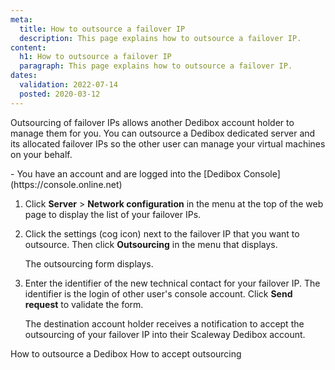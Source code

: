 ```yaml
---
meta:
  title: How to outsource a failover IP 
  description: This page explains how to outsource a failover IP.
content:
  h1: How to outsource a failover IP 
  paragraph: This page explains how to outsource a failover IP.
dates:
  validation: 2022-07-14
  posted: 2020-03-12
---
```


Outsourcing of failover IPs allows another Dedibox account holder to manage them for you. You can outsource a Dedibox dedicated server and its allocated failover IPs so the other user can manage your virtual machines on your behalf.

<Message type="requirement">
  - You have an account and are logged into the [Dedibox Console](https://console.online.net) 
</Message>

1. Click **Server** > **Network configuration** in the menu at the top of the web page to display the list of your failover IPs.
2. Click the settings (cog icon) next to the failover IP that you want to outsource. Then click **Outsourcing** in the menu that displays.
    <Lightbox src="scaleway-dedibox-console-ip-failover-outsourcing.webp" alt="" />

    The outsourcing form displays.
3. Enter the identifier of the new technical contact for your failover IP. The identifier is the login of other user's console account. Click **Send request** to validate the form.

    The destination account holder receives a notification to accept the outsourcing of your failover IP into their Scaleway Dedibox account.


<Navigation title="See Also">
  <PreviousButton to="/dedibox-console/my-account/how-to/outsource-dedibox/">How to outsource a Dedibox</PreviousButton>
  <NextButton to="/dedibox-console/my-account/how-to/accept-outsourcing/">How to accept outsourcing</NextButton>
</Navigation>